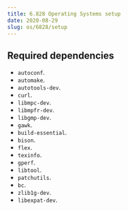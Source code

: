 ```yaml
---
title: 6.828 Operating Systems setup
date: 2020-08-29
slug: os/6828/setup
---
```


## Required dependencies
* `autoconf`. 
* `automake`. 
* `autotools-dev`. 
* `curl`. 
* `libmpc-dev`. 
* `libmpfr-dev`. 
* `libgmp-dev`. 
* `gawk`. 
* `build-essential`. 
* `bison`. 
* `flex`. 
* `texinfo`. 
* `gperf`. 
* `libtool`. 
* `patchutils`. 
* `bc`. 
* `zlib1g-dev`. 
* `libexpat-dev`. 
